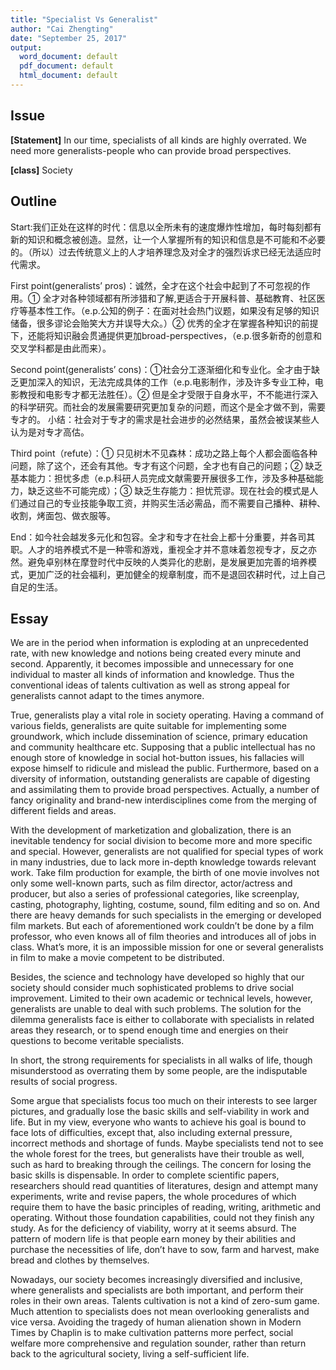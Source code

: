 ```yaml
---
title: "Specialist Vs Generalist"
author: "Cai Zhengting"
date: "September 25, 2017"
output:
  word_document: default
  pdf_document: default
  html_document: default
---
```


## Issue

**[Statement]** In our time, specialists of all kinds are highly overrated. We need more generalists-people who can provide broad perspectives.

**[class]** Society

## Outline

Start:我们正处在这样的时代：信息以全所未有的速度爆炸性增加，每时每刻都有新的知识和概念被创造。显然，让一个人掌握所有的知识和信息是不可能和不必要的。（所以）过去传统意义上的人才培养理念及对全才的强烈诉求已经无法适应时代需求。

First point(generalists' pros)：诚然，全才在这个社会中起到了不可忽视的作用。① 全才对各种领域都有所涉猎和了解,更适合于开展科普、基础教育、社区医疗等基本性工作。（e.p.公知的例子：在面对社会热门议题，如果没有足够的知识储备，很多谬论会贻笑大方并误导大众。）② 优秀的全才在掌握各种知识的前提下，还能将知识融会贯通提供更加broad-perspectives，（e.p.很多新奇的创意和交叉学科都是由此而来）。

Second point(generalists' cons)：①社会分工逐渐细化和专业化。全才由于缺乏更加深入的知识，无法完成具体的工作（e.p.电影制作，涉及许多专业工种，电影教授和电影专才都无法胜任）。② 但是全才受限于自身水平，不不能进行深入的科学研究。而社会的发展需要研究更加复杂的问题，而这个是全才做不到，需要专才的。
小结：社会对于专才的需求是社会进步的必然结果，虽然会被误某些人认为是对专才高估。

Third point（refute）：① 只见树木不见森林：成功之路上每个人都会面临各种问题，除了这个，还会有其他。专才有这个问题，全才也有自己的问题；②
缺乏基本能力：担忧多虑（e.p.科研人员完成文献需要开展很多工作，涉及多种基础能力，缺乏这些不可能完成）；③ 缺乏生存能力：担忧荒谬。现在社会的模式是人们通过自己的专业技能争取工资，并购买生活必需品，而不需要自己播种、耕种、收割，烤面包、做衣服等。

End：如今社会越发多元化和包容。全才和专才在社会上都十分重要，并各司其职。人才的培养模式不是一种零和游戏，重视全才并不意味着忽视专才，反之亦然。避免卓别林在摩登时代中反映的人类异化的悲剧，是发展更加完善的培养模式，更加广泛的社会福利，更加健全的规章制度，而不是退回农耕时代，过上自己自足的生活。


## Essay

We are in the period when information is exploding at an unprecedented rate, with new knowledge and notions being created every minute and second. Apparently, it becomes impossible and unnecessary for one individual to master all kinds of information and knowledge. Thus the conventional ideas of talents cultivation as well as strong appeal for generalists cannot adapt to the times anymore.  

True, generalists play a vital role in society operating. Having a command of various fields, generalists are quite suitable for implementing some groundwork, which include dissemination of science, primary education and community healthcare etc. Supposing that a public intellectual has no enough store of knowledge in social hot-button issues, his fallacies will expose himself to ridicule and mislead the public. Furthermore, based on a diversity of information, outstanding generalists are capable of digesting and assimilating them to provide broad perspectives. Actually, a number of fancy originality and brand-new interdisciplines come from the merging of different fields and areas.

With the development of marketization and globalization, there is an inevitable tendency for social division to become more and more specific and special. However, generalists are not qualified for special types of work in many industries, due to lack more in-depth knowledge towards relevant work. Take film production for example, the birth of one movie involves not only some well-known parts, such as film director, actor/actress and producer, but also a series of professional categories, like screenplay, casting, photography, lighting, costume, sound, film editing and so on. And there are heavy demands for such specialists in the emerging or developed film markets. But each of aforementioned work couldn't be done by a film professor, who even knows all of film theories and introduces all of jobs in class. What's more, it is an impossible mission for one or several generalists in film to make a movie competent to be distributed. 

Besides, the science and technology have developed so highly that our society should consider much sophisticated problems to drive social improvement. Limited to their own academic or technical levels, however, generalists are unable to deal with such problems. The solution for the dilemma generalists face is either to collaborate with specialists in related areas they research, or to spend enough time and energies on their questions to become veritable specialists.

In short, the strong requirements for specialists in all walks of life, though misunderstood as overrating them by some people, are the indisputable results of social progress.

Some argue that specialists focus too much on their interests to see larger pictures, and gradually lose the basic skills and self-viability in work and life. But in my view, everyone who wants to achieve his goal is bound to face lots of difficulties, except that, also including external pressure, incorrect methods and shortage of funds. Maybe specialists tend not to see the whole forest for the trees, but generalists have their trouble as well, such as hard to breaking through the ceilings. The concern for losing the basic skills is dispensable. In order to complete scientific papers, researchers should read quantities of literatures, design and attempt many experiments, write and revise papers, the whole procedures of which require them to have the basic principles of reading, writing, arithmetic and operating. Without those foundation capabilities, could not they finish any study. As for the deficiency of viability, worry at it seems absurd. The pattern of modern life is that people earn money by their abilities and purchase the necessities of life, don't have to sow, farm and harvest, make bread and clothes by themselves.

Nowadays, our society becomes increasingly diversified and inclusive, where generalists and specialists are both important, and perform their roles in their own areas. Talents cultivation is not a kind of zero-sum game. Much attention to specialists does not mean overlooking generalists and vice versa. Avoiding the tragedy of human alienation shown in Modern Times by Chaplin is to make cultivation patterns more perfect, social welfare more comprehensive and regulation sounder, rather than return back to the agricultural society, living a self-sufficient life. 


